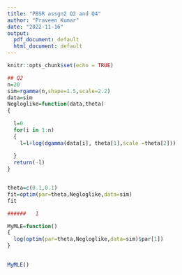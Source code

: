 ```yaml
---
title: "PBSR assgn2 Q2 and Q4"
author: "Praveen Kumar"
date: "2022-11-16"
output:
  pdf_document: default
  html_document: default
---
```


```r
knitr::opts_chunk$set(echo = TRUE)

## Q2
n=20
sim=rgamma(n,shape=1.5,scale=2.2)
data=sim
Negloglike=function(data,theta)
{
  
  l=0
  for(i in 1:n)
  {
    l=l+log(dgamma(data[i], theta[1],scale =theta[2]))
    
  }
  return(-l)
}


theta=c(0.1,0.1)
fit=optim(par=theta,Negloglike,data=sim)
fit

######   1

MyMLE=function()
{
  log(optim(par=theta,Negloglike,data=sim)$par[1])
}

  
MyMLE()
  
  



```

